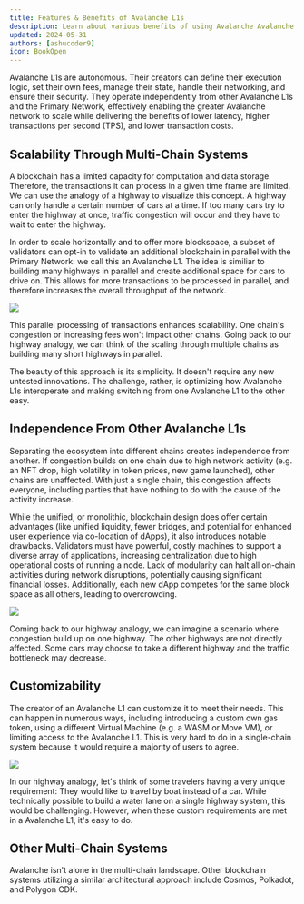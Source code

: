 ```yaml
---
title: Features & Benefits of Avalanche L1s
description: Learn about various benefits of using Avalanche Avalanche L1s,
updated: 2024-05-31
authors: [ashucoder9]
icon: BookOpen
---
```


Avalanche L1s are autonomous. Their creators can define their execution logic, set their own fees, manage their state, handle their networking, and ensure their security. They operate independently from other Avalanche L1s and the Primary Network, effectively enabling the greater Avalanche network to scale while delivering the benefits of lower latency, higher transactions per second (TPS), and lower transaction costs.

## Scalability Through Multi-Chain Systems


A blockchain has a limited capacity for computation and data storage. Therefore, the transactions it can process in a given time frame are limited. We can use the analogy of a highway to visualize this concept. A highway can only handle a certain number of cars at a time. If too many cars try to enter the highway at once, traffic congestion will occur and they have to wait to enter the highway.

In order to scale horizontally and to offer more blockspace, a subset of validators can opt-in to validate an additional blockchain in parallel with the Primary Network: we call this an Avalanche L1. The idea is similiar to building many highways in parallel and create additional space for cars to drive on. This allows for more transactions to be processed in parallel, and therefore increases the overall throughput of the network.

![](/course-images/avalanche-fundamentals/11.png)

This parallel processing of transactions enhances scalability. One chain's congestion or increasing fees won't impact other chains. Going back to our highway analogy, we can think of the scaling through multiple chains as building many short highways in parallel.

The beauty of this approach is its simplicity. It doesn't require any new untested innovations. The challenge, rather, is optimizing how Avalanche L1s interoperate and making switching from one Avalanche L1 to the other easy.

## Independence From Other Avalanche L1s

Separating the ecosystem into different chains creates independence from another. If congestion builds on one chain due to high network activity (e.g. an NFT drop, high volatility in token prices, new game launched), other chains are unaffected. With just a single chain, this congestion affects everyone, including parties that have nothing to do with the cause of the activity increase. 

While the unified, or monolithic, blockchain design does offer certain advantages (like unified liquidity, fewer bridges, and potential for enhanced user experience via co-location of dApps), it also introduces notable drawbacks. Validators must have powerful, costly machines to support a diverse array of applications, increasing centralization due to high operational costs of running a node. Lack of modularity can halt all on-chain activities during network disruptions, potentially causing significant financial losses. Additionally, each new dApp competes for the same block space as all others, leading to overcrowding.

![](/course-images/avalanche-fundamentals/12.png)

Coming back to our highway analogy, we can imagine a scenario where congestion build up on one highway. The other highways are not directly affected. Some cars may choose to take a different highway and the traffic bottleneck may decrease.

<Quiz quizId="107"/>

## Customizability

The creator of an Avalanche L1 can customize it to meet their needs. This can happen in numerous ways, including introducing a custom own gas token, using a different Virtual Machine (e.g. a WASM or Move VM), or limiting access to the Avalanche L1. This is very hard to do in a single-chain system because it would require a majority of users to agree.

![](/course-images/avalanche-fundamentals/13.png)

In our highway analogy, let's think of some travelers having a very unique requirement: They would like to travel by boat instead of a car. While technically possible to build a water lane on a single highway system, this would be challenging. However, when these custom requirements are met in a Avalanche L1, it's easy to do.

## Other Multi-Chain Systems

Avalanche isn't alone in the multi-chain landscape. Other blockchain systems utilizing a similar architectural approach include Cosmos, Polkadot, and Polygon CDK.

<Quiz quizId="108"/>
